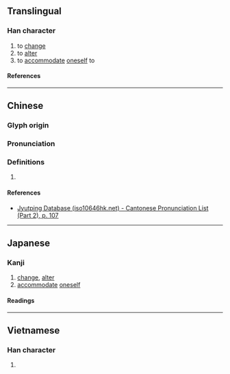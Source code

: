 {{character info/new}}
==Translingual==

===Han character===
{{Han char|rn=61|rad=心|as=06|sn=9|four=|canj=PNMU|ids=⿰忄危}}

# to [[change]]
# to [[alter]]
# to [[accommodate]] [[oneself]] to

====References====
{{Han ref|kx=0384.120|dkj=10556|dj=0714.290|hdz=42297.070|uh=6051}}

----

==Chinese==
{{zh-forms}}

===Glyph origin===
{{Han etym}}

===Pronunciation===
{{zh-pron
|m=guǐ
|c=gwai2
|mc=y
|oc=y
|cat=
}}

===Definitions===
{{zh-hanzi}}

# {{rfdef|zh}}

====References====
* [http://www.iso10646hk.net/jp/document/download.jsp Jyutping Database (iso10646hk.net) - Cantonese Pronunciation List (Part 2), p. 107]

----

==Japanese==

===Kanji===
{{ja-kanji|grade=|rs=心06}}

# [[change]], [[alter]]
# [[accommodate]] [[oneself]]

====Readings====
{{ja-readings
|goon=き<き<くゐ
|kanon=き<き<くゐ
|kun=か-わる<か-はる, あや-しむ
}}

----

==Vietnamese==

===Han character===
{{vi-readings|rs=心06|reading=nguây}}

# {{rfdef|vi|sort=心06}}